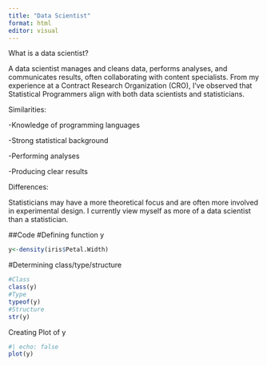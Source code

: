 ```yaml
---
title: "Data Scientist"
format: html
editor: visual
---
```


What is a data scientist?

A data scientist manages and cleans data, performs analyses, and communicates results, often collaborating with content specialists. From my experience at a Contract Research Organization (CRO), I've observed that Statistical Programmers align with both data scientists and statisticians.

Similarities:

-Knowledge of programming languages

-Strong statistical background

-Performing analyses

-Producing clear results

Differences:

Statisticians may have a more theoretical focus and are often more involved in experimental design. I currently view myself as more of a data scientist than a statistician.

##Code 
#Defining function y

```r
y<-density(iris$Petal.Width)
```

#Determining class/type/structure

```r
#Class
class(y)
#Type
typeof(y)
#Structure
str(y)

```

Creating Plot of y

```r
#| echo: false
plot(y)
```
